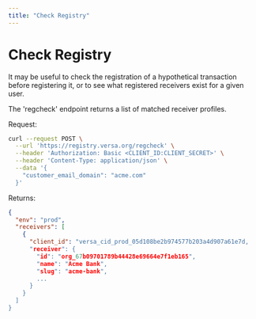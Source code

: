 ```yaml
---
title: "Check Registry"
---
```


# Check Registry

It may be useful to check the registration of a hypothetical transaction before registering it, or to see what registered receivers exist for a given user.

The 'regcheck' endpoint returns a list of matched receiver profiles.

Request:

```bash
curl --request POST \
  --url 'https://registry.versa.org/regcheck' \
  --header 'Authorization: Basic <CLIENT_ID:CLIENT_SECRET>' \
  --header 'Content-Type: application/json' \
  --data '{
    "customer_email_domain": "acme.com"
  }'
```

Returns:

```json
{
  "env": "prod",
  "receivers": [
    {
      "client_id": "versa_cid_prod_05d108be2b974577b203a4d907a61e7d,
      "receiver": {
        "id": "org_67b09701789b44428e69664e7f1eb165",
        "name": "Acme Bank",
        "slug": "acme-bank",
        ...
      }
    }
  ]
}
```
